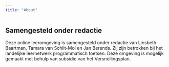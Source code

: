 ```yaml
---
title: "About"
---
```


## Samengesteld onder redactie

Deze online leeromgeving is samengesteld onder redactie van Liesbeth Baartman, Tamara van Schilt-Mol en Jan Berends. Zij zijn betrokken bij het landelijke leernetwerk programmatisch toetsen. Deze omgeving is mogelijk gemaakt met behulp van subsidie van het Versnellingsplan.
